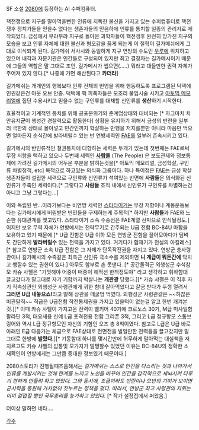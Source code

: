 SF 소설 [[2080]]에 등장하는 AI 수퍼컴퓨터. 

핵전쟁으로 지구를 말아먹을뻔한 인류에 지독한 불신을 가지고 있는 수퍼컴퓨터로 핵전쟁후 정치가들을 믿을수 없다는 생존자들의 믿음하에 인류를 통치할 일종의 관리자로 제작되었다. 금성에서 부랴부랴 지구로 돌아온 과학자들이 핵전쟁후 완전히 망가진 지구의 모습을 보고 인류 자체에 대한 불신과 혐오감을 품게 되는게 이 철학이 길가메쉬에게 그대로 이식되게 된다. 길가메쉬 서사시와 동일하게 지구 연방의 수도인 [[우루]]에 위치하고 있으며 내각과 자문기관은 인간들로 구성되어 있지만 최고 결정자는 길가메시이기 때문에 그들의 역할은 말 그대로 조언. 길가메시가 씹으면(.....) 뭐라고 대들만한 권력 자체가 주어져 있지 않다.[* 나중에 가면 해산된다고 '''카더라''']

길가메쉬는 개개인의 행복보다 인류 전체의 번영을 위해 행동하도록 프로그램된 덕택에 인권같은건 아웃 오브 안중. 덕택에 핵 피폭자들은 모조리 불임시술 시키고 [[아토믹 메모리얼]]에 집단 수용시키고 믿을수 없는 구인류를 대채할 신인류를 '''생산'''하기 시작한다.

효율적이고 기계적인 통치를 위해 공포분위기와 준계엄상태와 대비되는 [* 자그마치 치안유지'''군'''이 행성간 경찰력으로 활동한다] 상황을 유지하기 위해서 금성의 반란을 일부러 극한의 상태로 몰아넣고 민간인까지 학살하는 만행을 저지를뿐만 아니라 마음만 먹으면 얼마든지 순식간에 발라버릴수 있는 반 연방세력인 [[FAE]]를 일부러 존속시키고 있다.

길가메시의 반인류적인 철권통치에 대항하는 세력은 두개가 있는데 첫번째는 FAE로써 무장 저항을 택하고 있으나 두번째 세력인 '''[[사람들]]''' (The People) 은 보도관제와 정보통제에 가려진 길가메시의 어두운 부분을 밝히는것을[* 아토믹 메모리얼, 금성학살, 구인류 차별정책, etc] 목적으로 하고있는 의식화 그룹이다. 하나 특이점은 [[FAE]]는 금성 학살생존자들이 설립한 세력으로 구인류와 신인류가 섞여있는 반면에 '''사람들'''은 의식화된 신인류가 주축인 세력이다.[* 그렇다고 '''사람들''' 조직 내에서 신인류가 구인류를 차별하는건 아니고 그냥 그렇다는...]

이와 독립된 반...이라기보다는 비연방 세력인 [[스타타이거]]는 무장 저항이나 계몽운동보다는 길가메시에게 버림받은 빈민들을 구제하는게 주목적[* 하지만 '''사람들'''과 FAE와 느슨한 유대관계를 맻고있다. 스타타이거 소속 수송선은 FAE계열 선박으로 인식될정도.] 이지만 보유 무력 자체가 연방에서는 전략무기로 간주되는 U급 전함 BC-84U 마함을 보유하고 있기 때문에 [* U급 전함은 U급 이하 모든 연방군 전함을 끌어모아다가 덤벼도 간단하게 '''발라버릴수''' 있는 전력을 가지고 있다. 거기다가 함재기가 전설의 아킬레스][* 참고로 연방군 소속 U급 전함은 그 자체가 단독작전권을 자지고 있다. 연방군 총사령관이나 길가메시의 수족같은 최측근 신인류 극소수를 제외하면 '''니 계급이 뭐든간에''' 닥치고 쌩깔수 있는 권한이 있다.] 아무도 함부로 손 못댄다. [* 공간돌격군 외행성군 수석참모 카슈 사폘은 "기껏해야 어중이 떠중이 해적선 한척정도야" 라고 생각하고 휘하함대 끌고갔다가 말그대로 자기 기함까지 박살나는 '''개관광''' 당했다.][* 카슈 샤펠은 이 직후 자기 직속상관인 외행성군 사령관에게 귀한 함대 갈아먹었다고 갈굼 받다가 뚜껑 열려서 '''그러면 U급 내놓으쇼!'''라고 말해 상관을 떼굴멍 먹였다. 외행성군 사령관같은 ~~하찮은 미관말직~~ 직급은 U급전함 작전통제권을 가지고 있을턱이 없는걸 알고 한번 개겨본것.][* 이때 카슈 샤펠이 가지고온 전력이 밸키어 40기에 크로노스 30기, M급 미사일함 팔라딘 3척, 대요새용 신예  L급 포격전용 전함  그리폰 3척, 그리고 L급 정규항모 스톰브링어와 역시 L급 정규항모인 자신의 기함인 오즈 총 8척이였다. 참고로 L급은 U급 바로아래인 E급 다음가는 체급으로 FAE상대로 전면전을 벌일만한 전력들을 끌고갔지만 말그대로 한방에 '''발렸다.'''][* 기동함대 하나를 몇시간만에 허무하게 말아먹는 대실책을 저지르고도 카슈 샤폘의 밥통및 모가지가 멀쩡할수 있었던 이유는 BC-84U의 정확한 소재확인이 연방에게는 그만큼 중대한 정보였기 때문이다.] 

2080스토리가 진행될때즈음해서는 ''길가메쉬는 스스로 인간을 다스리는 것과 나아가서 인류를 계발시키는 것에 한계를 느끼고 노선을 바꾸어 인간을 감각적으로 세뇌시켜 다루기 편하게 만들려 하고 있었다. 그와 동시에, 조금이라도 반란이나 모반의 기미가 보이면 군사력을 동원해 가차없이 짓누르는 정책을 폈다. 따라서, 연방군 최고 사령관의 지위는 이미 겉껍질 뿐인 국무총리를 능가하고 있었다.'' [* 작가 설정집에서 퍼왔음.]

더이상 말하면 네타....

[[각주]]
